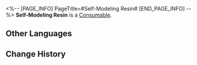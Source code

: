 <%-- [PAGE_INFO]
PageTitle=#Self-Modeling Resin#
[END_PAGE_INFO] --%>
{{Item Infobox
|id          = 236
|image       = Item Self-Modeling Resin.png{{subst:void|<!--$UPLOAD:<<SpriteOutput/ItemFigures/236.png>-<Item Self-Modeling Resin.png>-<Item Icons>>-->}}
|type        = Consumable
|invCategory = Valuables
|rarity      = 5
|effect      = 
|description = Rare material used to custom-make Relics. It can model itself according to expectations.
|source1     = [[Nameless Honor]]
}}
{{Description|This unknown resin is as smooth to the touch as finely-grained dust. It seems to be from the Fragmentum, and has been shaped into the form of a wish by an invisible hand.<br /><br />''"Based on the Guild's research, the Self-Modeling Resin may be the basis of the Fragmentum's capacity to replicate entities..."''}}
'''Self-Modeling Resin''' is a [[Consumable]].

==Other Languages==
{{Other Languages
|en   = Self-Modeling Resin
|zhs  = 自塑尘脂
|zht  = 自塑塵脂
|ja   = 自塑樹脂
|ko   = 자가 변형성 레진
|es   = Resina automodelante
|fr   = Résine auto-modelante
|ru   = Самомоделирующаяся смола
|th   = Self-Modeling Resin
|vi   = Bụi Nhựa Tự Tạo
|de   = Selbstformendes Harz
|id   = Self-Modeling Resin
|pt   = Resina Automodeladora
}}

==Change History==
{{Change History|1.0}}